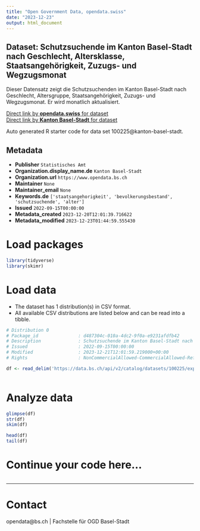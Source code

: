 ```yaml
---
title: "Open Government Data, opendata.swiss"
date: "2023-12-23"
output: html_document
---
```


## Dataset: Schutzsuchende im Kanton Basel-Stadt nach Geschlecht, Altersklasse, Staatsangehörigkeit, Zuzugs- und Wegzugsmonat

Dieser Datensatz zeigt die Schutzsuchenden im Kanton Basel-Stadt nach Geschlecht, Altersgruppe, Staatsangehörigkeit, Zuzugs- und Wegzugsmonat. Er wird monatlich aktualisiert.

[Direct link by **opendata.swiss** for dataset](https://opendata.swiss/de/dataset/schutzsuchende-im-kanton-basel-stadt-nach-geschlecht-altersklasse-staatsangehorigkeit-zuzugs-un)<br>
[Direct link by **Kanton Basel-Stadt** for dataset](https://data.bs.ch/explore/dataset/100225/)

Auto generated R starter code for data set 100225@kanton-basel-stadt.

## Metadata

- **Publisher** `Statistisches Amt`
- **Organization.display_name.de** `Kanton Basel-Stadt`
- **Organization.url** `https://www.opendata.bs.ch`
- **Maintainer** `None`
- **Maintainer_email** `None`
- **Keywords.de** `['staatsangehorigkeit', 'bevolkerungsbestand', 'schutzsuchende', 'alter']`
- **Issued** `2022-09-15T00:00:00`
- **Metadata_created** `2023-12-20T12:01:39.716622`
- **Metadata_modified** `2023-12-23T01:44:59.555430`


# Load packages

```r

library(tidyverse)
library(skimr)

```

# Load data

-   The dataset has 1 distribution(s) in CSV format.
-   All available CSV distributions are listed below and can be read into a tibble.

```r

# Distribution 0
# Package_id               : d487304c-010a-4dc2-9f0a-e9231afdfb42
# Description              : Schutzsuchende im Kanton Basel-Stadt nach Geschlecht, Altersklasse, Staatsangehörigkeit, Zuzugs- und Wegzugsmonat (csv)
# Issued                   : 2022-09-15T00:00:00
# Modified                 : 2023-12-21T12:01:59.219000+00:00
# Rights                   : NonCommercialAllowed-CommercialAllowed-ReferenceRequired

df <- read_delim('https://data.bs.ch/api/v2/catalog/datasets/100225/exports/csv')



```

# Analyze data

```r

glimpse(df)
str(df)
skim(df)

head(df)
tail(df)

```

# Continue your code here...

```r

```

------------------------------------------------------------------------

# Contact

opendata@bs.ch | Fachstelle für OGD Basel-Stadt
